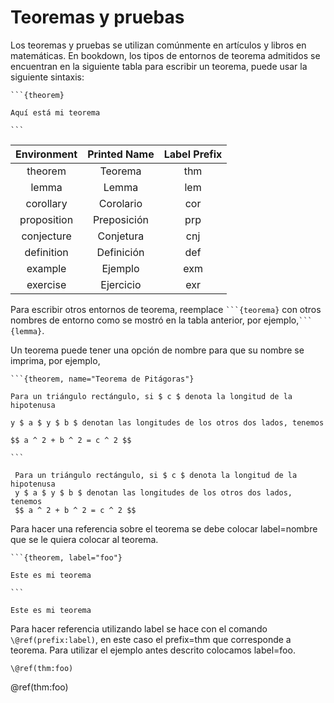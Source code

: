 # Teoremas y pruebas

Los teoremas y pruebas se utilizan comúnmente en artículos y libros en matemáticas. 
En bookdown, los tipos de entornos de teorema admitidos se encuentran en la siguiente tabla para escribir un teorema, puede usar la siguiente sintaxis:

` ```{theorem} `

` Aquí está mi teorema `

` ``` `

| Environment | Printed Name | Label Prefix |
|:-----------:|:------------:|:------------:|
|   theorem   |    Teorema   |      thm     |
|    lemma    |     Lemma    |      lem     |
|  corollary  |   Corolario  |      cor     |
| proposition |  Preposición |      prp     |
|  conjecture |   Conjetura  |      cnj     |
|  definition |  Definición  |      def     |
|   example   |    Ejemplo   |      exm     |
|   exercise  |   Ejercicio  |      exr     |


Para escribir otros entornos de teorema, reemplace ` ```{teorema} ` con otros nombres de entorno como se mostró en la tabla anterior, por ejemplo,` ``` {lemma} `.

Un teorema puede tener una opción de nombre para que su nombre se imprima, por ejemplo,

` ```{theorem, name="Teorema de Pitágoras"} `

` Para un triángulo rectángulo, si $ c $ denota la longitud de la hipotenusa `

` y $ a $ y $ b $ denotan las longitudes de los otros dos lados, tenemos `

` $$ a ^ 2 + b ^ 2 = c ^ 2 $$ `

` ``` `

```theorem
 Para un triángulo rectángulo, si $ c $ denota la longitud de la hipotenusa
 y $ a $ y $ b $ denotan las longitudes de los otros dos lados, tenemos
 $$ a ^ 2 + b ^ 2 = c ^ 2 $$ 
``` 

Para hacer una referencia sobre el teorema se debe colocar label=nombre que se le quiera colocar al teorema.

` ```{theorem, label="foo"} `

` Este es mi teorema  `

` ``` `

```theorem

Este es mi teorema

```

Para hacer referencia utilizando label se hace con el comando `\@ref(prefix:label)`, en este caso el prefix=thm que corresponde a teorema.  Para utilizar el ejemplo antes descrito colocamos label=foo.

` \@ref(thm:foo)`

\@ref(thm:foo)

